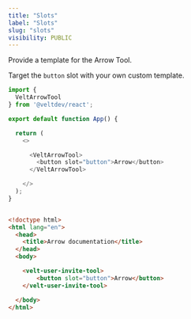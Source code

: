 ```yaml
---
title: "Slots"
label: "Slots"
slug: "slots"
visibility: PUBLIC
---
```



<Steps titleSize="h2">

<Step stepNumber="1" title="Replace the Arrow Tool">
Provide a template for the Arrow Tool.

Target the `button` slot with your own custom template.

</Step>


</Steps>



<RequestExample>

```js React / Next.js
import {
  VeltArrowTool
} from '@veltdev/react';

export default function App() {

  return (
    <>

      <VeltArrowTool>
        <button slot="button">Arrow</button>
      </VeltArrowTool>

    </>
  );
}
```

```html HTML

<!doctype html>
<html lang="en">
  <head>
    <title>Arrow documentation</title>
  </head>
  <body>

    <velt-user-invite-tool>
        <button slot="button">Arrow</button>
    </velt-user-invite-tool>

  </body>
</html>
```

</RequestExample>

